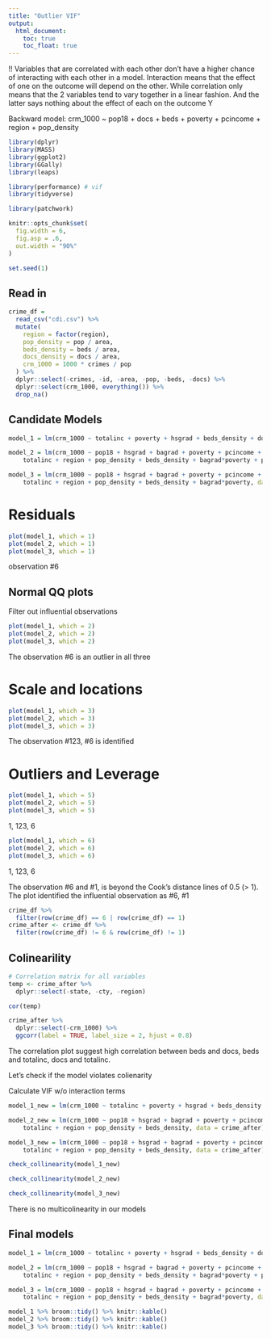 ```yaml
---
title: "Outlier VIF"
output: 
  html_document:
    toc: true
    toc_float: true
---
```


!! Variables that are correlated with each other don’t have a higher chance of interacting with each other in a model. Interaction means that the effect of one on the outcome will depend on the other. While correlation only means that the 2 variables tend to vary together in a linear fashion. And the latter says nothing about the effect of each on the outcome Y

Backward model:
crm_1000 ~ pop18 + docs + beds + poverty + pcincome + region + pop_density

```r
library(dplyr)
library(MASS)
library(ggplot2)
library(GGally)
library(leaps)

library(performance) # vif
library(tidyverse)

library(patchwork)

knitr::opts_chunk$set(
  fig.width = 6,
  fig.asp = .6,
  out.width = "90%"
)

set.seed(1)
```

## Read in

```r
crime_df = 
  read_csv("cdi.csv") %>% 
  mutate(
    region = factor(region),
    pop_density = pop / area,
    beds_density = beds / area,
    docs_density = docs / area,
    crm_1000 = 1000 * crimes / pop
  ) %>% 
  dplyr::select(-crimes, -id, -area, -pop, -beds, -docs) %>% 
  dplyr::select(crm_1000, everything()) %>%
  drop_na()
```

## Candidate Models

```r
model_1 = lm(crm_1000 ~ totalinc + poverty + hsgrad + beds_density + docs_density + region + pop_density + bagrad*poverty + + pcincome*region, data = crime_df)

model_2 = lm(crm_1000 ~ pop18 + hsgrad + bagrad + poverty + pcincome + 
    totalinc + region + pop_density + beds_density + bagrad*poverty + poverty*region, data = crime_df)

model_3 = lm(crm_1000 ~ pop18 + hsgrad + bagrad + poverty + pcincome + 
    totalinc + region + pop_density + beds_density + bagrad*poverty, data = crime_df)
```

# Residuals

```r
plot(model_1, which = 1)
plot(model_2, which = 1)
plot(model_3, which = 1)
```
observation #6

## Normal QQ plots

Filter out influential observations

```r
plot(model_1, which = 2)
plot(model_2, which = 2)
plot(model_3, which = 2)
```

The observation #6 is an outlier in all three

# Scale and locations

```r
plot(model_1, which = 3)
plot(model_2, which = 3)
plot(model_3, which = 3)
```
The observation #123, #6 is identified

# Outliers and Leverage
```r
plot(model_1, which = 5)
plot(model_2, which = 5)
plot(model_3, which = 5)
```

1, 123, 6

```r
plot(model_1, which = 6)
plot(model_2, which = 6)
plot(model_3, which = 6)
```
1, 123, 6

The observation #6 and #1, is beyond the Cook’s distance lines of 0.5 (> 1). The plot identified the influential observation as #6, #1

```r
crime_df %>%
  filter(row(crime_df) == 6 | row(crime_df) == 1)
crime_after <- crime_df %>%
  filter(row(crime_df) != 6 & row(crime_df) != 1)
```

## Colinearility

```r
# Correlation matrix for all variables
temp <- crime_after %>%
  dplyr::select(-state, -cty, -region)

cor(temp)
```



```r
crime_after %>% 
  dplyr::select(-crm_1000) %>% 
  ggcorr(label = TRUE, label_size = 2, hjust = 0.8)
```

The correlation plot suggest high correlation between beds and docs, beds and totalinc, docs and totalinc. 

Let's check if the model violates colienarity

Calculate VIF w/o interaction terms
```r
model_1_new = lm(crm_1000 ~ totalinc + poverty + hsgrad + beds_density + docs_density + region + pop_density, data = crime_after)

model_2_new = lm(crm_1000 ~ pop18 + hsgrad + bagrad + poverty + pcincome + 
    totalinc + region + pop_density + beds_density, data = crime_after)

model_3_new = lm(crm_1000 ~ pop18 + hsgrad + bagrad + poverty + pcincome + 
    totalinc + region + pop_density + beds_density, data = crime_after)

check_collinearity(model_1_new)

check_collinearity(model_2_new)

check_collinearity(model_3_new)
```

There is no multicolinearity in our models

## Final models

```r
model_1 = lm(crm_1000 ~ totalinc + poverty + hsgrad + beds_density + docs_density + region + pop_density + bagrad*poverty + + pcincome*region, data = crime_after)

model_2 = lm(crm_1000 ~ pop18 + hsgrad + bagrad + poverty + pcincome + 
    totalinc + region + pop_density + beds_density + bagrad*poverty + poverty*region, data = crime_after)

model_3 = lm(crm_1000 ~ pop18 + hsgrad + bagrad + poverty + pcincome + 
    totalinc + region + pop_density + beds_density + bagrad*poverty, data = crime_after)

model_1 %>% broom::tidy() %>% knitr::kable() 
model_2 %>% broom::tidy() %>% knitr::kable()
model_3 %>% broom::tidy() %>% knitr::kable()
```







